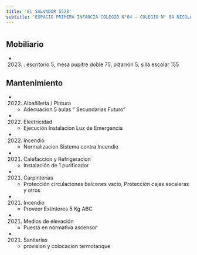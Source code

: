 ```yaml
---
title: 'EL SALVADOR 5528'
subtitle: 'ESPACIO PRIMERA INFANCIA COLEGIO N°04 - COLEGIO N° 04 NICOLAS AVELLANEDA - CAIYJ CLUB AVELLANEDA'
---
```


#


## Mobiliario

*  (2023) : escritorio 5, mesa pupitre doble 75, pizarrón 5, silla escolar 155 





## Mantenimiento

*  (2022) Albañileria / Pintura 
    + Adecuacion 5 aulas " Secundarias Futuro"

*  (2022) Electricidad 
    + Ejecución Instalacion Luz de Emergencia

*  (2022) Incendio 
    + Normalizacion Sistema contra Incendio

*  (2021) Calefaccion y Refrigeracion 
    + Instalación de 1 purificador

*  (2021) Carpinterías 
    + Protección circulaciones balcones vacio, Protección cajas escaleras y otros

*  (2021) Incendio 
    + Proveer Extintores 5 Kg ABC

*  (2021) Medios de elevación 
    + Puesta en normativa ascensor

*  (2021) Sanitarias 
    + provision y colocacion termotanque



